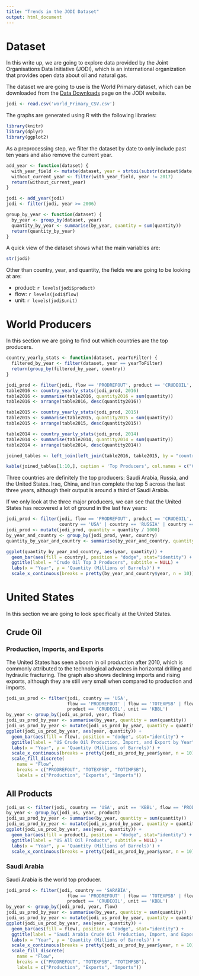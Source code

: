 ```yaml
---
title: "Trends in the JODI Dataset"
output: html_document
---
```


# Dataset

In this write up, we are going to explore data provided by the Joint Organisations Data Initiative (JODI), which is an international organization that provides open data about oil and natural gas.

The dataset we are going to use is the World Primary dataset, which can be downloaded from the [Data Downloads](https://www.jodidata.org/oil/database/data-downloads.aspx) page on the JODI website.

```r
jodi <- read.csv('world_Primary_CSV.csv')
```

The graphs are generated using R with the following libraries:
```r
library(knitr)
library(dplyr)
library(ggplot2)
```

As a preprocessing step, we filter the dataset by date to only include past ten years and also remove the current year.

```r
add_year <- function(dataset) {
  with_year_field <- mutate(dataset, year = strtoi(substr(dataset$date, 4, 8)))
  without_current_year <- filter(with_year_field, year != 2017)
  return(without_current_year)
}

jodi <- add_year(jodi)
jodi <- filter(jodi, year >= 2006)

group_by_year <- function(dataset) {
  by_year <- group_by(dataset, year)
  quantity_by_year <- summarise(by_year, quantity = sum(quantity))
  return(quantity_by_year)
} 
```

A quick view of the dataset shows what the main variables are:
```r
str(jodi)
```

Other than country, year, and quantity, the fields we are going to be looking at are:

*  product: `r levels(jodi$product)`
*  flow: `r levels(jodi$flow)`
*  unit: `r levels(jodi$unit)`

# World Producers

In this section we are going to find out which countries are the top producers.

```r
country_yearly_stats <- function(dataset, yearToFilter) {
  filtered_by_year <- filter(dataset, year == yearToFilter)
  return(group_by(filtered_by_year, country))
}

jodi_prod <- filter(jodi, flow == 'PRODREFOUT', product == 'CRUDEOIL', unit == 'KBBL')
table2016 <- country_yearly_stats(jodi_prod, 2016)
table2016 <- summarise(table2016, quantity2016 = sum(quantity))
table2016 <- arrange(table2016, desc(quantity2016))

table2015 <- country_yearly_stats(jodi_prod, 2015)
table2015 <- summarise(table2015, quantity2015 = sum(quantity))
table2015 <- arrange(table2015, desc(quantity2015))

table2014 <- country_yearly_stats(jodi_prod, 2014)
table2014 <- summarise(table2014, quantity2014 = sum(quantity))
table2014 <- arrange(table2014, desc(quantity2014))

joined_tables <- left_join(left_join(table2016, table2015, by = "country"), table2014, by = "country")

kable(joined_tables[1:10,], caption = 'Top Producers', col.names = c("Country", "2016", "2015", "2014"))
```

Three countries are definitely the top producers: Saudi Arabia, Russia, and the United States. Iraq, China, and Iran complete the top 5 across the last three years, although their output is around a third of Saudi Arabia.

If we only look at the three major producers, we can see that the United States has recovered a lot of ground in the last few years:

```r
jodi_prod <- filter(jodi, flow == 'PRODREFOUT', product == 'CRUDEOIL', unit == 'KBBL', 
                    country == 'USA' | country == 'RUSSIA' | country == 'SARABIA')
jodi_prod <- mutate(jodi_prod, quantity = quantity / 1000)
by_year_and_country <- group_by(jodi_prod, year, country)
quantity_by_year_and_country <- summarise(by_year_and_country, quantity = sum(quantity))

ggplot(quantity_by_year_and_country, aes(year, quantity)) +   
  geom_bar(aes(fill = country), position = "dodge", stat="identity") +
  ggtitle(label = "Crude Oil Top 3 Producers", subtitle = NULL) +
  labs(x = "Year", y = 'Quantity (Millions of Barrels)') +
  scale_x_continuous(breaks = pretty(by_year_and_country$year, n = 10))
```

# United States

In this section we are going to look specifically at the United States.

## Crude Oil

### Production, Imports, and Exports

The United States has seen a boom in oil production after 2010, which is commonly attributed to the technological advances in horizontal drilling and hydraulic fracturing. The graph also shows declining imports and rising exports, although they are still very small when compared to production and imports. 
 
```r
jodi_us_prod <- filter(jodi, country == 'USA', 
                       flow == 'PRODREFOUT' | flow == 'TOTEXPSB' | flow == 'TOTIMPSB', 
                       product == 'CRUDEOIL', unit == 'KBBL')
by_year <- group_by(jodi_us_prod, year, flow)
jodi_us_prod_by_year <- summarise(by_year, quantity = sum(quantity))
jodi_us_prod_by_year <- mutate(jodi_us_prod_by_year, quantity = quantity / 1000)
ggplot(jodi_us_prod_by_year, aes(year, quantity)) +   
  geom_bar(aes(fill = flow), position = "dodge", stat="identity") +
  ggtitle(label = "US Crude Oil Production, Import, and Export by Year", subtitle = NULL) +
  labs(x = "Year", y = 'Quantity (Millions of Barrels)') +
  scale_x_continuous(breaks = pretty(jodi_us_prod_by_year$year, n = 10)) +
  scale_fill_discrete(
    name = "Flow",
    breaks = c("PRODREFOUT", "TOTEXPSB", "TOTIMPSB"),
    labels = c("Production", "Exports", "Imports"))
```

## All Products

```r
jodi_us <- filter(jodi, country == 'USA', unit == 'KBBL', flow == 'PRODREFOUT')
by_year <- group_by(jodi_us, year, product)
jodi_us_prod_by_year <- summarise(by_year, quantity = sum(quantity))
jodi_us_prod_by_year <- mutate(jodi_us_prod_by_year, quantity = quantity / 1000)
ggplot(jodi_us_prod_by_year, aes(year, quantity)) +   
  geom_bar(aes(fill = product), position = "dodge", stat="identity") +
  ggtitle(label = "US All Oil Products", subtitle = NULL) +
  labs(x = "Year", y = 'Quantity (Millions of Barrels)') +
  scale_x_continuous(breaks = pretty(jodi_us_prod_by_year$year, n = 10))
```

### Saudi Arabia

Saudi Arabia is the world top producer.

```r
jodi_prod <- filter(jodi, country == 'SARABIA', 
                       flow == 'PRODREFOUT' | flow == 'TOTEXPSB' | flow == 'TOTIMPSB', 
                       product == 'CRUDEOIL', unit == 'KBBL')
by_year <- group_by(jodi_prod, year, flow)
jodi_us_prod_by_year <- summarise(by_year, quantity = sum(quantity))
jodi_us_prod_by_year <- mutate(jodi_us_prod_by_year, quantity = quantity / 1000)
ggplot(jodi_us_prod_by_year, aes(year, quantity)) +   
  geom_bar(aes(fill = flow), position = "dodge", stat="identity") +
  ggtitle(label = "Saudi Arabia Crude Oil Production, Import, and Export by Year", subtitle = NULL) +
  labs(x = "Year", y = 'Quantity (Millions of Barrels)') +
  scale_x_continuous(breaks = pretty(jodi_us_prod_by_year$year, n = 10)) +
  scale_fill_discrete(
    name = "Flow",
    breaks = c("PRODREFOUT", "TOTEXPSB", "TOTIMPSB"),
    labels = c("Production", "Exports", "Imports"))
```
